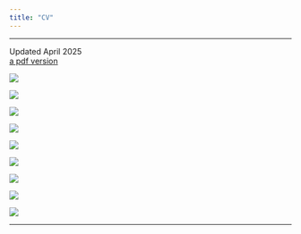 ```yaml
---
title: "CV"
---
```


***

Updated April 2025 \
[a pdf version](pdfs/ATM_CV_April2025.pdf)

![](pdfs/ATM1.JPEG)

![](pdfs/ATM2.JPEG)

![](pdfs/ATM3.JPEG)

![](pdfs/ATM4.JPEG)

![](pdfs/ATM5.JPEG)

![](pdfs/ATM6.JPEG)

![](pdfs/ATM7.JPEG)

![](pdfs/ATM8.JPEG)

![](pdfs/ATM9.JPEG)

***

<!-- ### Education -->

<!--  - Sep 2014–May 2018: _B.A._, Psychology & Economics with honors, Skidmore College. Advisor: __Daniel Peterson__  -->

<!--  - Jan 2017–May 2017: _B.A._, Psychology, Exchange Program, Universidad Autónoma de Madrid. Advisor: __Susan Sánchez Casal__  -->

<!--  - Aug 2003–May 2012: _Student and Dancer_, Classical Ballet, San Francisco Ballet School. Head of School: __Lola De Ávila__  -->

<!-- *** -->

<!-- ### Research Experience -->

<!--  - May 2018–Current: _Lab Manager_, The Kuhl Lab. Psychology Department, University of Oregon. PI: __Brice Kuhl__ -->

<!--  - Sep 2017–May 2018: _Lab Manager_, Memory and Learning Sciences Lab. Psychology Department, Skidmore College. PI: __Daniel Peterson__ -->

<!--  - Jun 2017–Aug 2017: _Undergraduate Summer Research Assistant_, Brain and Memory Lab. Psychology Department, University of Oregon. PI: __Dasa Zeithamova__ -->

<!--  - Jun 2017–Aug 2017: _Undergraduate Summer Research Assistant_, The Kuhl Lab. Psychology Department, University of Oregon. PI: __Brice Kuhl__ -->

<!--  - Sep 2016–Dec 2017: _Undergraduate Research Assistant_, The Berger Lab. Psychology Department, Skidmore College. PI: __Lauren Berger__ -->

<!-- *** -->

<!-- ### Clinical Experience -->

<!--  - Jan 2017–May 2017: _Volunteer_, Asociación Española Contra Cáncer. Hospital Infanta Sofía, Madrid, Spain. Supervisor: __Patricia Predera__ -->

<!-- *** -->

<!-- ### Publications -->

<!--  - Chanales, A.J.H., __Tremblay-Mcgaw,A.G.__, & Kuhl, B.A. (in preparation). Similarities between memories trigger repulsion of their feature values. -->

<!-- *** -->

<!-- ### Posters -->

<!--  - Drascher, M.L., __Tremblay-McGaw, A.G.__, & Kuhl, B.A. (2019, October). Something. Poster session -->
<!-- XX presenting at the _Annual Society for Neuroscience, Chicago, IL._ -->

<!--  - __Tremblay-McGaw, A.G.__, Kuhl, B.A., & Long, N.M. (2019, March).Decoding biases between memory -->
<!-- encoding and retrieval induced by recent experience. Poster session A presented at the _Annual Cognitive -->
<!-- Neuroscience Society, San Francisco, CA._ -->

<!--  - __Tremblay-McGaw, A.G.__, Wissman, K.T., & Peterson, D.J. (2018, November). The Integration of -->
<!-- Memories in the Human Brain. Poster session IV presented at the _Annual Psychonomic Society, -->
<!-- New Orleans, LA._ -->

<!-- *** -->

<!-- ### Honors and Awards -->

<!--  - 2018             Mary Shafer Dennis Endowed Scholarship __Skidmore College__ -->
<!--  - 2017             Foley Psychology Department Research Fund __Skidmore College__ (USD $300) -->
<!--  - 2017             See Beyond Award __Skidmore College__ (USD $4,000) -->
<!--  - 2015,2016,2017   Dean’s List Honors __Skidmore College__ -->
<!--  - 2010-2014        Scholarship to attend __Drew High School__ (USD $128,000) -->
<!--  - 2003-2012        Full scholarship to attend the __San Francisco Ballet School__ (USD $100,000) -->
